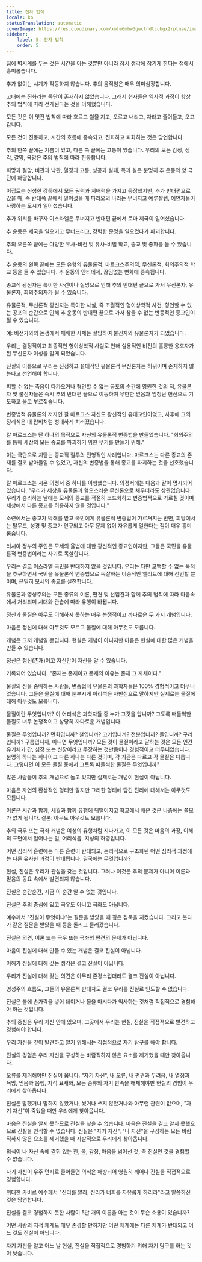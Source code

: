 ```yaml
---
title: 진자 법칙
locale: ko
statusTranslation: automatic
coverImage: https://res.cloudinary.com/xmfm6mhw3gwctndtcubgx2rptnae/image/upload/v1741354419/small_cover_la_gran_rebelion_28716e29d2.webp
sidebar:
    label: 5. 진자 법칙
    order: 5
---
```

집에 벽시계를 두는 것은 시간을 아는 것뿐만 아니라 잠시 생각에 잠기게 한다는 점에서 흥미롭습니다.

추가 없이는 시계가 작동하지 않습니다. 추의 움직임은 매우 의미심장합니다.

고대에는 진화라는 독단이 존재하지 않았습니다. 그래서 현자들은 역사적 과정이 항상 추의 법칙에 따라 전개된다는 것을 이해했습니다.

모든 것은 이 멋진 법칙에 따라 흐르고 썰물 지고, 오르고 내리고, 자라고 줄어들고, 오고 갑니다.

모든 것이 진동하고, 시간의 흐름에 종속되고, 진화하고 퇴화하는 것은 당연합니다.

추의 한쪽 끝에는 기쁨이 있고, 다른 쪽 끝에는 고통이 있습니다. 우리의 모든 감정, 생각, 갈망, 욕망은 추의 법칙에 따라 진동합니다.

희망과 절망, 비관과 낙관, 열정과 고통, 성공과 실패, 득과 실은 분명히 추 운동의 양 극단에 해당합니다.

이집트는 신성한 강둑에서 모든 권력과 지배력을 가지고 등장했지만, 추가 반대편으로 갔을 때, 즉 반대쪽 끝에서 일어섰을 때 파라오의 나라는 무너지고 예루살렘, 예언자들이 사랑하는 도시가 일어섰습니다.

추가 위치를 바꾸자 이스라엘은 무너지고 반대편 끝에서 로마 제국이 일어섰습니다.

추 운동은 제국을 일으키고 무너뜨리고, 강력한 문명을 일으켰다가 파괴합니다.

추의 오른쪽 끝에는 다양한 유사-비전 및 유사-비밀 학교, 종교 및 종파를 둘 수 있습니다.

추 운동의 왼쪽 끝에는 모든 유형의 유물론적, 마르크스주의적, 무신론적, 회의주의적 학교 등을 둘 수 있습니다. 추 운동의 안티테제, 끊임없는 변화에 종속됩니다.

종교적 광신자는 특이한 사건이나 실망으로 인해 추의 반대편 끝으로 가서 무신론자, 유물론자, 회의주의자가 될 수 있습니다.

유물론적, 무신론적 광신자는 특이한 사실, 즉 초월적인 형이상학적 사건, 형언할 수 없는 공포의 순간으로 인해 추 운동의 반대편 끝으로 가서 참을 수 없는 반동적인 종교인이 될 수 있습니다.

예: 비전가와의 논쟁에서 패배한 사제는 절망하여 불신자와 유물론자가 되었습니다.

우리는 결정적이고 최종적인 형이상학적 사실로 인해 실용적인 비전의 훌륭한 옹호자가 된 무신론자 여성을 알게 되었습니다.

진실의 이름으로 우리는 진정하고 절대적인 유물론적 무신론자는 허위이며 존재하지 않는다고 선언해야 합니다.

피할 수 없는 죽음이 다가오거나 형언할 수 없는 공포의 순간에 영원한 것의 적, 유물론자 및 불신자들은 즉시 추의 반대편 끝으로 이동하여 무한한 믿음과 엄청난 헌신으로 기도하고 울고 부르짖습니다.

변증법적 유물론의 저자인 칼 마르크스 자신도 광신적인 유대교인이었고, 사후에 그의 장례식은 대 랍비처럼 성대하게 치러졌습니다.

칼 마르크스는 단 하나의 목적으로 자신의 유물론적 변증법을 만들었습니다. "회의주의를 통해 세상의 모든 종교를 파괴하기 위한 무기를 만들기 위해."

이는 극단으로 치닫는 종교적 질투의 전형적인 사례입니다. 마르크스는 다른 종교의 존재를 결코 받아들일 수 없었고, 자신의 변증법을 통해 종교를 파괴하는 것을 선호했습니다.

칼 마르크스는 시온 의정서 중 하나를 이행했습니다. 의정서에는 다음과 같이 명시되어 있습니다. "우리가 세상을 유물론과 혐오스러운 무신론으로 채우더라도 상관없습니다. 우리가 승리하는 날에는 모세의 종교를 적절히 코드화하고 변증법적으로 가르칠 것이며 세상에서 다른 종교를 허용하지 않을 것입니다."

소련에서는 종교가 박해를 받고 국민에게 유물론적 변증법이 가르쳐지는 반면, 회당에서는 탈무드, 성경 및 종교가 연구되고 아무 문제 없이 자유롭게 일한다는 점이 매우 흥미롭습니다.

러시아 정부의 주인은 모세의 율법에 대한 광신적인 종교인이지만, 그들은 국민을 유물론적 변증법이라는 사기로 독살합니다.

우리는 결코 이스라엘 국민을 반대하지 않을 것입니다. 우리는 다만 고백할 수 없는 목적을 추구하면서 국민을 유물론적 변증법으로 독살하는 이중적인 엘리트에 대해 선언할 뿐이며, 은밀히 모세의 종교를 실천합니다.

유물론과 영성주의는 모든 종류의 이론, 편견 및 선입견과 함께 추의 법칙에 따라 마음속에서 처리되며 시대와 관습에 따라 유행이 바뀝니다.

정신과 물질은 아무도 이해하지 못하는 매우 논쟁적이고 까다로운 두 가지 개념입니다.

마음은 정신에 대해 아무것도 모르고 물질에 대해 아무것도 모릅니다.

개념은 그저 개념일 뿐입니다. 현실은 개념이 아니지만 마음은 현실에 대한 많은 개념을 만들 수 있습니다.

정신은 정신(존재)이고 자신만이 자신을 알 수 있습니다.

기록되어 있습니다. "존재는 존재이고 존재의 이유는 존재 그 자체이다."

물질의 신을 숭배하는 사람들, 변증법적 유물론의 과학자들은 100% 경험적이고 터무니없습니다. 그들은 물질에 대해 눈부시게 어리석은 자만심으로 말하지만 실제로는 물질에 대해 아무것도 모릅니다.

물질이란 무엇입니까? 이 어리석은 과학자들 중 누가 그것을 압니까? 그토록 떠들썩한 물질도 너무 논쟁적이고 상당히 까다로운 개념입니다.

물질은 무엇입니까? 면화입니까? 철입니까? 고기입니까? 전분입니까? 돌입니까? 구리입니까? 구름입니까, 아니면 무엇입니까? 모든 것이 물질이라고 말하는 것은 모든 인간 유기체가 간, 심장 또는 신장이라고 주장하는 것만큼이나 경험적이고 터무니없습니다. 분명히 하나는 하나이고 다른 하나는 다른 것이며, 각 기관은 다르고 각 물질은 다릅니다. 그렇다면 이 모든 물질 중에서 그토록 떠들썩한 물질은 무엇입니까?

많은 사람들이 추의 개념으로 놀고 있지만 실제로는 개념이 현실이 아닙니다.

마음은 자연의 환상적인 형태만 알지만 그러한 형태에 담긴 진리에 대해서는 아무것도 모릅니다.

이론은 시간과 함께, 세월과 함께 유행에 뒤떨어지고 학교에서 배운 것은 나중에는 쓸모가 없게 됩니다. 결론: 아무도 아무것도 모릅니다.

추의 극우 또는 극좌 개념은 여성의 유행처럼 지나가고, 이 모든 것은 마음의 과정, 이해의 표면에서 일어나는 일, 어리석음, 지성의 허영입니다.

어떤 심리적 훈련에는 다른 훈련이 반대되고, 논리적으로 구조화된 어떤 심리적 과정에는 다른 유사한 과정이 반대됩니다. 결국에는 무엇입니까?

현실, 진실은 우리가 관심을 갖는 것입니다. 그러나 이것은 추의 문제가 아니며 이론과 믿음의 동요 속에서 발견되지 않습니다.

진실은 순간순간, 지금 이 순간 알 수 없는 것입니다.

진실은 추의 중심에 있고 극우도 아니고 극좌도 아닙니다.

예수께서 "진실이 무엇이냐"는 질문을 받았을 때 깊은 침묵을 지켰습니다. 그리고 붓다가 같은 질문을 받았을 때 등을 돌리고 물러갔습니다.

진실은 의견, 이론 또는 극우 또는 극좌의 편견의 문제가 아닙니다.

마음이 진실에 대해 만들 수 있는 개념은 결코 진실이 아닙니다.

이해가 진실에 대해 갖는 생각은 결코 진실이 아닙니다.

우리가 진실에 대해 갖는 의견은 아무리 존경스럽더라도 결코 진실이 아닙니다.

영성주의 흐름도, 그들의 유물론적 반대자도 결코 우리를 진실로 인도할 수 없습니다.

진실은 불에 손가락을 넣어 데이거나 물을 마시다가 익사하는 것처럼 직접적으로 경험해야 하는 것입니다.

추의 중심은 우리 자신 안에 있으며, 그곳에서 우리는 현실, 진실을 직접적으로 발견하고 경험해야 합니다.

우리 자신을 깊이 발견하고 알기 위해서는 직접적으로 자기 탐구를 해야 합니다.

진실의 경험은 우리 자신을 구성하는 바람직하지 않은 요소를 제거했을 때만 찾아옵니다.

오류를 제거해야만 진실이 옵니다. "자기 자신", 내 오류, 내 편견과 두려움, 내 열정과 욕망, 믿음과 음행, 지적 요새화, 모든 종류의 자기 만족을 해체해야만 현실의 경험이 우리에게 찾아옵니다.

진실은 말했거나 말하지 않았거나, 썼거나 쓰지 않았거나와 아무런 관련이 없으며, "자기 자신"이 죽었을 때만 우리에게 찾아옵니다.

마음은 진실을 알지 못하므로 진실을 찾을 수 없습니다. 마음은 진실을 결코 알지 못했으므로 진실을 인식할 수 없습니다. 진실은 "자기 자신", "나 자신"을 구성하는 모든 바람직하지 않은 요소를 제거했을 때 자발적으로 우리에게 찾아옵니다.

의식이 나 자신 속에 갇혀 있는 한, 몸, 감정, 마음을 넘어선 것, 즉 진실인 것을 경험할 수 없습니다.

자기 자신이 우주 먼지로 줄어들면 의식은 해방되어 영원히 깨어나 진실을 직접적으로 경험합니다.

위대한 카비르 예수께서 "진리를 알라, 진리가 너희를 자유롭게 하리라"라고 말씀하신 것은 당연합니다.

진실을 결코 경험하지 못한 사람이 5만 개의 이론을 아는 것이 무슨 소용이 있습니까?

어떤 사람의 지적 체계도 매우 존경할 만하지만 어떤 체계에는 다른 체계가 반대되고 어느 것도 진실이 아닙니다.

자기 자신을 알고 어느 날 현실, 진실을 직접적으로 경험하기 위해 자기 탐구를 하는 것이 낫습니다.
